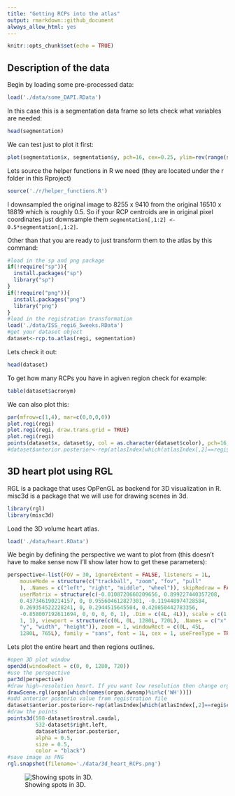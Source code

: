 ```yaml
---
title: "Getting RCPs into the atlas"
output: rmarkdown::github_document
always_allow_html: yes
---
```


```r
knitr::opts_chunk$set(echo = TRUE)
```

## Description of the data

Begin by loading some pre-processed data:
```r
load('./data/some_DAPI.RData')
```

In this case this is a segmentation data frame so lets check what variables are needed:

```r
head(segmentation)
```

We can test just to plot it first:
  
```r
plot(segmentation$x, segmentation$y, pch=16, cex=0.25, ylim=rev(range(segmentation$y)), asp=1)
```

Lets source the helper functions in R we need (they are located under the r folder in this Rproject)
```r
source('./r/helper_functions.R')
```

I downsampled the original image to 8255 x 9410 from the original 16510 x 18819 which is roughly 0.5.
So if your RCP centroids are in original pixel coordinates just downsample them `segmentation[,1:2] <- 0.5*segmentation[,1:2]`.

Other than that you are ready to just transform them to the atlas by this command:

```r
#load in the sp and png package
if(!require("sp")){
  install.packages("sp")
  library("sp")
}
if(!require("png")){
  install.packages("png")
  library("png")
}
#load in the registration transformation
load('./data/ISS_regi6_5weeks.RData')
#get your dataset object
dataset<-rcp.to.atlas(regi, segmentation)
```

Lets check it out:
```r
head(dataset)
```
To get how many RCPs you have in agiven region check for example:
```r
table(dataset$acronym)
```

We can also plot this:

```r
par(mfrow=c(1,4), mar=c(0,0,0,0))
plot.regi(regi)
plot.regi(regi, draw.trans.grid = TRUE)
plot.regi(regi)
points(dataset$x, dataset$y, col = as.character(dataset$color), pch=16, cex=0.125)
#dataset$anterior.posterior<-rep(atlasIndex[which(atlasIndex[,2]==regi$coordinate), 1], length(dataset$right.left))
```

3D heart plot using RGL
-----------------------

RGL is a package that uses OpPenGL as backend for 3D visualization in R. misc3d is a package that we will use for drawing scenes in 3d.

``` r
library(rgl)
library(misc3d)
```

Load the 3D volume heart atlas.

``` r
load('./data/heart.RData')
```

We begin by defining the perspective we want to plot from (this doesn't have to make sense now I'll show later how to get these parameters):

``` r
perspective<-list(FOV = 30, ignoreExtent = FALSE, listeners = 1L, 
    mouseMode = structure(c("trackball", "zoom", "fov", "pull"
    ), .Names = c("left", "right", "middle", "wheel")), skipRedraw = FALSE, 
    userMatrix = structure(c(-0.0108720660209656, 0.899227440357208, 
    0.437346190214157, 0, 0.955604612827301, -0.119448974728584, 
    0.269354522228241, 0, 0.2944515645504, 0.420858442783356, 
    -0.858007192611694, 0, 0, 0, 0, 1), .Dim = c(4L, 4L)), scale = c(1, 
    1, 1), viewport = structure(c(0L, 0L, 1280L, 720L), .Names = c("x", 
    "y", "width", "height")), zoom = 1, windowRect = c(0L, 45L, 
    1280L, 765L), family = "sans", font = 1L, cex = 1, useFreeType = TRUE)
```

Lets plot the entire heart and then regions outlines.

``` r
#open 3D plot window
open3d(windowRect = c(0, 0, 1280, 720))
#use the perspective
par3d(perspective)
#draw high-resolution heart. If you want low resolution then change organ to organ.dwnsmp
drawScene.rgl(organ[which(names(organ.dwnsmp)%in%c('WH'))])
#add anterior posterio value from registration file
dataset$anterior.posterior<-rep(atlasIndex[which(atlasIndex[,2]==regi$coordinate), 1], length(dataset$right.left))
#draw the points
points3d(598-dataset$rostral.caudal, 
         532-dataset$right.left, 
         dataset$anterior.posterior, 
         alpha = 0.5, 
         size = 0.5, 
         color = "black")
#save image as PNG
rgl.snapshot(filename='./data/3d_heart_RCPs.png')
```



![Showing spots in 3D.](./data/3d_heart_RCPs.png)

